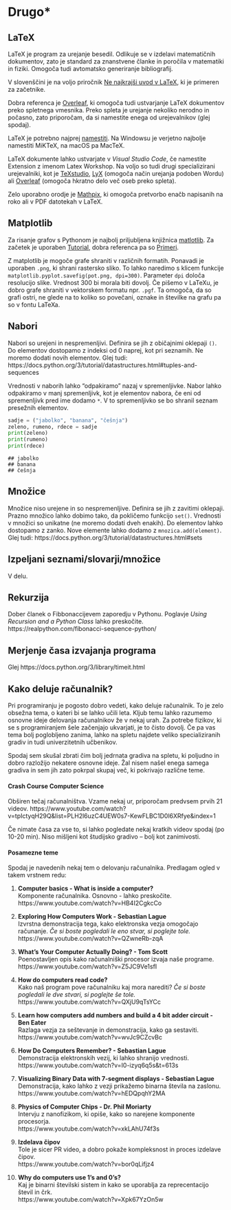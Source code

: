 # Drugo*

## LaTeX

LaTeX je program za urejanje besedil. Odlikuje se v izdelavi matematičnih dokumentov, zato je standard za znanstvene članke in poročila v matematiki in fiziki. Omogoča tudi avtomatsko generiranje bibliografij.

V slovenščini je na voljo priročnik [Ne najkrajši uvod v LaTeX](https://users.fmf.uni-lj.si/plestenjak/Vaje/LaTeX/lshort.pdf), ki je primeren za začetnike.

Dobra referenca je [Overleaf](https://www.overleaf.com/learn), ki omogoča tudi ustvarjanje LaTeX dokumentov preko spletnega vmesnika. Preko spleta je urejanje nekoliko nerodno in počasno, zato priporočam, da si namestite enega od urejevalnikov (glej spodaj).

LaTeX je potrebno najprej [namestiti](https://www.latex-project.org/get/). Na Windowsu je verjetno najbolje namestiti MiKTeX, na macOS pa MacTeX.

LaTeX dokumente lahko ustvarjate v *Visual Studio Code*, če namestite Extension z imenom Latex Workshop. Na voljo so tudi drugi specializirani urejevalniki, kot je [TeXstudio](https://www.texstudio.org), [LyX](https://www.lyx.org) (omogoča način urejanja podoben Wordu) ali [Overleaf](https://www.overleaf.com) (omogoča hkratno delo več oseb preko spleta).

Zelo uporabno orodje je [Mathpix](https://mathpix.com), ki omogoča pretvorbo enačb napisanih na roko ali v PDF datotekah v LaTeX.

## Matplotlib

Za risanje grafov s Pythonom je najbolj priljubljena knjižnica [matlotlib](http://matplotlib.org/). Za začetek je uporaben [Tutorial](https://matplotlib.org/stable/tutorials/index.html), dobra referenca pa so [Primeri](https://matplotlib.org/stable/gallery/index.html).

Z matplotlib je mogoče grafe shraniti v različnih formatih. Ponavadi je uporaben `.png`, ki shrani rastersko sliko. To lahko naredimo s klicem funkcije `matplotlib.pyplot.savefig(pot.png, dpi=300)`. Parameter `dpi` določa resolucijo slike. Vrednost 300 bi morala biti dovolj. Če pišemo v LaTeXu, je dobro grafe shraniti v vektorskem formatu npr. `.pgf`. Ta omogoča, da so grafi ostri, ne glede na to koliko so povečani, oznake in številke na grafu pa so v fontu LaTeXa.

## Nabori

Nabori so urejeni in nespremenljivi. Definira se jih z običajnimi oklepaji `()`. Do elementov dostopamo z indeksi od 0 naprej, kot pri seznamih. Ne moremo dodati novih elementov. Glej tudi: https://docs.python.org/3/tutorial/datastructures.html#tuples-and-sequences

Vrednosti v naborih lahko "odpakiramo" nazaj v spremenljivke. Nabor lahko odpakiramo v manj spremenljivk, kot je elementov nabora, če eni od spremenljivk pred ime dodamo `*`. V to spremenljivko se bo shranil seznam presežnih elementov.

```python
sadje = ("jabolko", "banana", "češnja")
zeleno, rumeno, rdece = sadje
print(zeleno)
print(rumeno)
print(rdece)
```

```
## jabolko
## banana
## češnja
```

## Množice

Množice niso urejene in so nespremenljive. Definira se jih z zavitimi oklepaji. Prazno množico lahko dobimo tako, da pokličemo funkcijo `set()`. Vrednosti v množici so unikatne (ne moremo dodati dveh enakih). Do elementov lahko dostopamo z zanko. Nove elemente lahko dodamo z `mnozica.add(element)`. Glej tudi: https://docs.python.org/3/tutorial/datastructures.html#sets

## Izpeljani seznami/slovarji/množice

V delu.

## Rekurzija

Dober članek o Fibbonaccijevem zaporedju v Pythonu. Poglavje *Using Recursion and a Python Class* lahko preskočite.
https://realpython.com/fibonacci-sequence-python/

## Merjenje časa izvajanja programa

Glej https://docs.python.org/3/library/timeit.html

## Kako deluje računalnik?

Pri programiranju je pogosto dobro vedeti, kako deluje računalnik. To je zelo obsežna tema, o kateri bi se lahko učili leta. Kljub temu lahko razumemo osnovne ideje delovanja računalnikov že v nekaj urah. Za potrebe fizikov, ki se s programiranjem šele začenjajo ukvarjati, je to čisto dovolj. Če pa vas tema bolj poglobljeno zanima, lahko na spletu najdete veliko specializiranih gradiv in tudi univerzitetnih učbenikov.

Spodaj sem skušal zbrati čim bolj jedrnata gradiva na spletu, ki poljudno in dobro razložijo nekatere osnovne ideje. Žal nisem našel enega samega gradiva in sem jih zato pokrpal skupaj več, ki pokrivajo različne teme.

#### Crash Course Computer Science {-}
Obširen tečaj računalništva. Vzame nekaj ur, priporočam predvsem prvih 21 videov. 
https://www.youtube.com/watch?v=tpIctyqH29Q&list=PLH2l6uzC4UEW0s7-KewFLBC1D0l6XRfye&index=1

Če nimate časa za vse to, si lahko pogledate nekaj kratkih videov spodaj (po 10-20 min). Niso mišljeni kot študijsko gradivo -- bolj kot zanimivosti.

#### Posamezne teme {-}
Spodaj je navedenih nekaj tem o delovanju računalnika. Predlagam ogled v takem vrstnem redu:

1. **Computer basics - What is inside a computer?**<br>
Komponente računalnika. Osnovno - lahko preskočite.<br>
https://www.youtube.com/watch?v=HB4I2CgkcCo

2. **Exploring How Computers Work - Sebastian Lague**<br>
Izvrstna demonstracija tega, kako elektronska vezja omogočajo računanje. *Če si boste pogledali le eno stvar, si poglejte tole.*<br>
https://www.youtube.com/watch?v=QZwneRb-zqA

3. **What's Your Computer Actually Doing? - Tom Scott**<br>
Poenostavljen opis kako računalniški procesor izvaja naše programe.<br>
https://www.youtube.com/watch?v=Z5JC9Ve1sfI

4. **How do computers read code?**<br>
Kako naš program pove računalniku kaj mora narediti? *Če si boste pogledali le dve stvari, si poglejte še tole.*<br>
https://www.youtube.com/watch?v=QXjU9qTsYCc

5. **Learn how computers add numbers and build a 4 bit adder circuit - Ben Eater**<br>
Razlaga vezja za seštevanje in demonstracija, kako ga sestaviti.<br>
https://www.youtube.com/watch?v=wvJc9CZcvBc

6. **How Do Computers Remember? - Sebastian Lague**<br>
Demonstracija elektronskih vezij, ki lahko shranijo vrednosti.<br>
https://www.youtube.com/watch?v=I0-izyq6q5s&t=613s

7. **Visualizing Binary Data with 7-segment displays - Sebastian Lague**<br>
Demonstracija, kako lahko z vezji prikažemo binarna števila na zaslonu.
https://www.youtube.com/watch?v=hEDQpqhY2MA

8. **Physics of Computer Chips - Dr. Phil Moriarty**<br>
Intervju z nanofizikom, ki opiše, kako so narejene komponente procesorja.<br>
https://www.youtube.com/watch?v=xkLAhU74f3s

9. **Izdelava čipov**<br>
Tole je sicer PR video, a dobro pokaže kompleksnost in proces izdelave čipov.<br>
https://www.youtube.com/watch?v=bor0qLifjz4

10. **Why do computers use 1's and 0's?**<br>
Kaj je binarni številski sistem in kako se uporablja za reprecentacijo števil in črk.<br>
https://www.youtube.com/watch?v=Xpk67YzOn5w